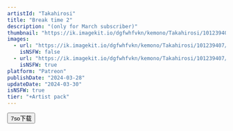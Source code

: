 ```yaml
---
artistId: "Takahirosi"
title: "Break time 2"
description: "(only for March subscriber)"
thumbnail: "https://ik.imagekit.io/dgfwhfvkn/kemono/Takahirosi/101239407/p22_4_ori_1_Kta148SiM.avif?updatedAt=1737625993254"
images:
  - url: "https://ik.imagekit.io/dgfwhfvkn/kemono/Takahirosi/101239407/p22_4_ori_1_Kta148SiM.avif?updatedAt=1737625993254"
    isNSFW: false
  - url: "https://ik.imagekit.io/dgfwhfvkn/kemono/Takahirosi/101239407/p22_4_ori_10_GDYiLJFQq.avif?updatedAt=1737625993668"
    isNSFW: true
platform: "Patreon"
publishDate: "2024-03-28"
updateDate: "2024-03-30"
isNSFW: true
tier: "+Artist pack"
---
```



<Button
      isExternal
      isBlock
      variant="flat"
      color="foreground"
      as={Link}
      href="https://pan.7so.top/f/k26lT5/_4_BREAKTIME2.7z"
    >
      7so下载
    </Button>